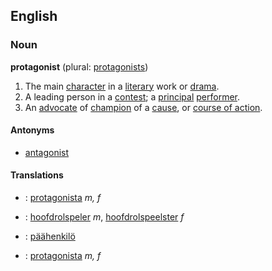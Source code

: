 ==English==

===Noun===
'''protagonist''' (plural: [[protagonists]])

# The main [[character]] in a [[literary]] work or [[drama]].
# A leading person in a [[contest]]; a [[principal]] [[performer]].
# An [[advocate]] of [[champion]] of a [[cause]], or [[course of action]].

====Antonyms====
*[[antagonist]]

====Translations====
{{checktrans}}
*{{ttbc|Catalan}}: [[protagonista]] ''m, f''
*{{ttbc|Dutch}}: [[hoofdrolspeler]] ''m'', [[hoofdrolspeelster]] ''f''
*{{ttbc|Finnish}}: [[päähenkilö]]
*{{ttbc|Spanish}}: [[protagonista]] ''m, f''